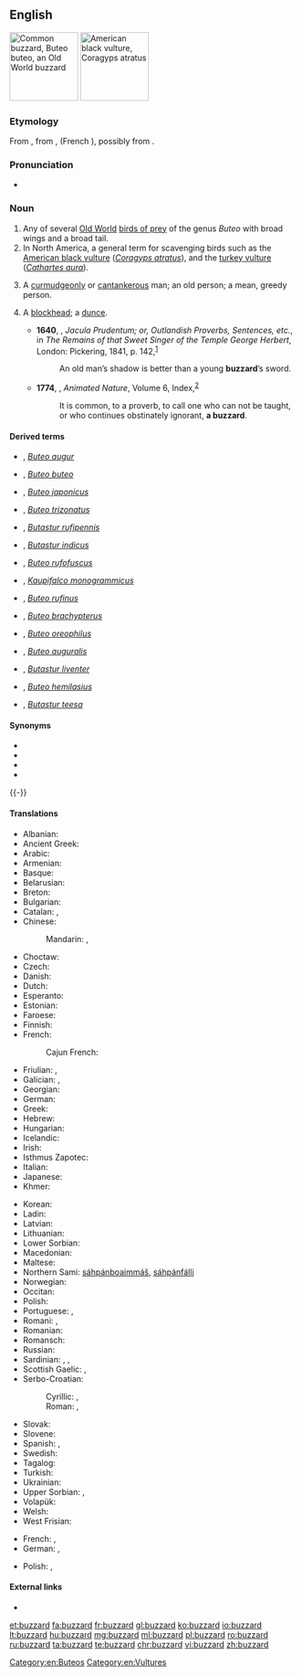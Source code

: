 ==English==
[[Image:Poster Buteo buteo.jpg|thumb|120px|Common buzzard, ''Buteo buteo'', an Old World buzzard]]
[[Image:Coragyps-atratus-001.jpg|thumb|120px|American black vulture, ''Coragyps atratus'']]

===Etymology===
From {{etyl|xno|en}} {{m|fro|buisart}}, from {{etyl|fro|en}} {{m|fro|buison}}, {{m|fro|buson}} (French {{m|fr|buse}}), possibly from {{etyl|la|en}} {{m|la|buteō}}.

===Pronunciation===
* {{IPA|/ˈbʌzəɹd/|lang=en}}

===Noun===
{{en-noun}}

# Any of several [[Old World]] [[bird of prey|birds of prey]] of the genus ''Buteo'' with broad wings and a broad tail.
# In North America, a general term for scavenging birds such as the [[American black vulture]] (''[[Coragyps atratus]]''), and the [[turkey vulture]] (''[[Cathartes aura]]'').
# {{lb|en|colloquial|derogatory|slang|often preceded by "old", the "old buzzard"}} A [[curmudgeonly]] or [[cantankerous]] man; an old person; a mean, greedy person.
# {{lb|en|archaic}} A [[blockhead]]; a [[dunce]].
#* '''1640''', {{w|George Herbert}}, ''Jacula Prudentum; or, Outlandish Proverbs, Sentences, etc.'', in ''The Remains of that Sweet Singer of the Temple George Herbert'', London: Pickering, 1841, p. 142,<sup>[https://archive.org/details/remainsofthats00her]</sup>
#*: An old man’s shadow is better than a young '''buzzard'''’s sword.
#* '''1774''', {{w|Oliver Goldsmith}}, ''Animated Nature'', Volume 6, Index,<sup>[https://books.google.ca/books?id=GK5EAAAAYAAJ&printsec=frontcover#v=onepage&q&f=false]</sup>
#*: It is common, to a proverb, to call one who can not be taught, or who continues obstinately ignorant, '''a buzzard'''.

====Derived terms====
{{der-top3}}
* {{l|en|augur buzzard}}, ''[[Buteo augur]]''
* {{l|en|common buzzard}}, ''[[Buteo buteo]]''
* {{l|en|eastern buzzard}}, ''[[Buteo japonicus]]''
* {{l|en|forest buzzard}}, ''[[Buteo trizonatus]]''
* {{l|en|grasshopper buzzard}}, ''[[Butastur rufipennis]]''
{{der-mid3}}
* {{l|en|grey-faced buzzard}}, ''[[Butastur indicus]]''
* {{l|en|jackal buzzard}}, ''[[Buteo rufofuscus]]''
* {{l|en|lizard buzzard}}, ''[[Kaupifalco monogrammicus]]''
* {{l|en|long-legged buzzard}}, ''[[Buteo rufinus]]''
* {{l|en|Madagascar buzzard}}, ''[[Buteo brachypterus]]''
{{der-mid3}}
* {{l|en|mountain buzzard}}, ''[[Buteo oreophilus]]''
* {{l|en|red-necked buzzard}}, ''[[Buteo auguralis]]''
* {{l|en|rufous-winged buzzard}}, ''[[Butastur liventer]]''
* {{l|en|upland buzzard}}, ''[[Buteo hemilasius]]''
* {{l|en|white-eyed buzzard}}, ''[[Butastur teesa]]''
{{der-bottom}}

====Synonyms====
* {{l|en|buteo}}
* {{l|en|broadwing}}
* {{l|en|turkey vulture}}
* {{l|en|vulture}}

{{-}}

====Translations====
{{trans-top|bird of the genus Buteo}}
* Albanian: {{t|sq|huta}}
* Ancient Greek: {{t|grc|τριόρχης}}
* Arabic: {{t|ar|حوام|m|tr=ḥawaam}}
* Armenian: {{t|hy|լալկան բազե}}
* Basque: {{t|eu|zapelatz}}
* Belarusian: {{t|be|каня|f|tr=kanja|sc=Cyrl}}
* Breton: {{t|br|baou}}
* Bulgarian: {{t|bg|[[обикновен]] [[мишелов]]|tr=obiknoven mišelov|m}}
* Catalan: {{t|ca|aligot|m}}, {{t|ca|zopilot|m}}
* Chinese:
*: Mandarin: {{t+|cmn|鵟|sc=Hani}}, {{t+|cmn|𫛭|tr=kuáng|sc=Hani}}
* Choctaw: {{t|cho|sheki}}
* Czech: {{t+|cs|káně|n}}
* Danish: {{t+|da|musvåge}}
* Dutch: {{t+|nl|buizerd|m}}
* Esperanto: {{t|eo|buteo}}
* Estonian: {{t|et|hiireviu}}
* Faroese: {{t|fo|músvákur|m}}
* Finnish: {{t+|fi|hiirihaukka}}
* French: {{t+|fr|buse|f}}
*: Cajun French: {{t|fr|carencro}}
* Friulian: {{t|fur|cagne}}, {{t|fur|poiane}}
* Galician: {{t+|gl|miñato|m}}, {{t+|gl|bexato|m}}
* Georgian: {{t|ka|კაკაჩა|sc=Geor}}
* German: {{t+|de|Bussard|m}}
* Greek: {{t+|el|γερακίνα|f}}
* Hebrew: {{t+|he|עַקָּב|m|tr='aqáv}}
* Hungarian: {{t+|hu|ölyv}}
* Icelandic: {{t+|is|músvákur|m}}
* Irish: {{t|ga|clamhán}}
* Isthmus Zapotec: {{t|zai|nguʼxhiʼ}}
* Italian: {{t+|it|poiana|f}}
* Japanese: {{t+|ja|鵟|tr=[[ノスリ]], nosuri|sc=Jpan}}
* Khmer: {{t+|km|ត្មាត|tr=tmaat|sc=Khmr}}
{{trans-mid}}
* Korean: {{t|ko|말똥가리|tr=malttonggari}}
* Ladin: {{t|lld|gabinel}}
* Latvian: {{t|lv|klijāns}}
* Lithuanian: {{t+|lt|suopis}}
* Lower Sorbian: {{t|dsb|pašturlica|f}}
* Macedonian: {{t|mk|jастреб глувчар|tr=jastreb gluvčar|m}}
* Maltese: {{t|mt|kuċċarda prima|f}}
* Northern Sami: [[sáhpánboaimmáš]], [[sáhpánfálli]]
* Norwegian: {{t|no|musvåk}}
* Occitan: {{t|oc|tartana|f}}
* Polish: {{t+|pl|myszołów|m}}
* Portuguese: {{t|pt|águia-de-asa-redonda|f}}, {{t+|pt|milhafre|m}}
* Romani: {{t|rom|worolo|m}}, {{t|rom|worla|f}}
* Romanian: {{t+|ro|șoricar|m}}
* Romansch: {{t|rm|girun da mieurs}}
* Russian: {{t+|ru|каню́к|m}}
* Sardinian: {{t|sc|stori furapuddas}}, {{t|sc|tappàiu}}, {{t|sc|pilloni farrancau}}
* Scottish Gaelic: {{t|gd|clamhan|m}}, {{t|gd|àrmhaigh|m}}
* Serbo-Croatian:
*: Cyrillic: {{t|sh|ми̏ша̄р|m|sc=Cyrl}}, {{t|sh|шка́њац|m|sc=Cyrl}}
*: Roman: {{t+|sh|mȉšār|m}}, {{t+|sh|škánjac|m}}
* Slovak: {{t|sk|myšiak lesný}}
* Slovene: {{t|sl|kanja}}
* Spanish: {{t|es|ratonero común|m}}, {{t|es|busardo|m}}
* Swedish: {{t+|sv|ormvråk}}
* Tagalog: {{t|tl|buharo}}
* Turkish: {{t+|tr|şahin}}
* Ukrainian: {{t|uk|канюк|m|tr=kanjúk}}
* Upper Sorbian: {{t|hsb|pašturlica}}, {{t|hsb|paskulica}}
* Volapük: {{t+|vo|busar}}
* Welsh: {{t|cy|bwncath}}
* West Frisian: {{t+|fy|mûzefalk}}
{{trans-bottom}}

{{trans-see|scavenging bird|vulture}}

{{trans-top|slang or derogatory term for a person}}
* French: {{t|fr|sale bougre|m}}, {{t|fr|sale bougresse|f}}
* German: {{t|de|alter Gauner|m}}, {{t|de|alte Gaunerin|f}}
{{trans-mid}}
* Polish: {{t+|pl|piernik|m}}, {{t|pl|zgred|m}}
{{trans-bottom}}

====External links====
* {{pedialite}}

[[Category:en:Buteos]]
[[Category:en:Vultures]]

[[et:buzzard]]
[[fa:buzzard]]
[[fr:buzzard]]
[[gl:buzzard]]
[[ko:buzzard]]
[[io:buzzard]]
[[lt:buzzard]]
[[hu:buzzard]]
[[mg:buzzard]]
[[ml:buzzard]]
[[pl:buzzard]]
[[ro:buzzard]]
[[ru:buzzard]]
[[ta:buzzard]]
[[te:buzzard]]
[[chr:buzzard]]
[[vi:buzzard]]
[[zh:buzzard]]